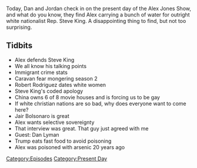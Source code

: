 {{DEFAULTSORT:
    #_EPISODE_0253:January 15, 2019
}}{{Episode
    | title           = January 15, 2019
    | caption         = Listen to this episode on [https://knowledgefight.libsyn.com/knowledge-fight-january-15-2019 Libsyn] [https://open.spotify.com/episode/172A1wlQv7NgPY9z0y4VQV Spotify]
    | episodeNumber   = 253
    | length          = 01:23:17
    | airDate         = January 17, 2019
    | coverageDate    = January 15, 2019
    | episodeType     = [[:Category:Present Day|Present Day]]
    | appearance      = [[Steve King]], [[Jair Bolsonaro]], [[Dan Lyman]]
    | oocDrop         = Trump likes tacos, Obama likes weiners
    | previousEpisode = [[252: April 7-8, 2009]]
    | nextEpisode     = [[254: April 9-10, 2009]]
}}

{{Stub}}

Today, Dan and Jordan check in on the present day of the Alex Jones Show, and what do you know, they find Alex carrying a bunch of water for outright white nationalist Rep. Steve King. A disappointing thing to find, but not too surprising.

==Tidbits==

*Alex defends Steve King
*We all know his talking points
*Immigrant crime stats
*Caravan fear mongering season 2
*Robert Rodriguez dates white women
*Steve King's coded apology
*China owns 6 of 8 movie houses and is forcing us to be gay
*If white christian nations are so bad, why does everyone want to come here?
*Jair Bolsonaro is great
*Alex wants selective sovereignty
*That interview was great. That guy just agreed with me
*Guest: Dan Lyman
*Trump eats fast food to avoid poisoning
*Alex was poisoned with arsenic 20 years ago

[[Category:Episodes]]
[[Category:Present Day]]
